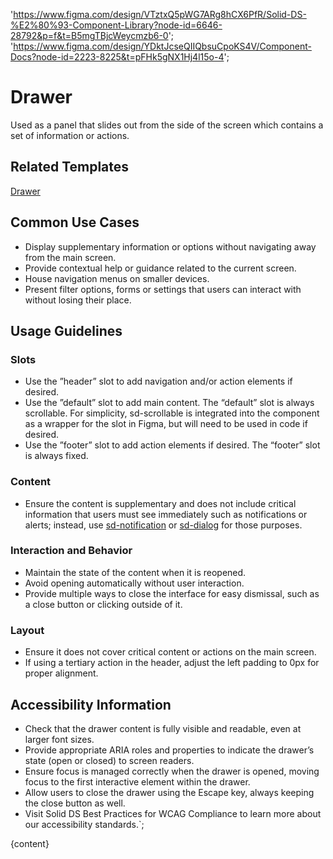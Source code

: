 

  'https://www.figma.com/design/VTztxQ5pWG7ARg8hCX6PfR/Solid-DS-%E2%80%93-Component-Library?node-id=6646-28792&p=f&t=B5mgTBjcWeycmzb6-0';
  'https://www.figma.com/design/YDktJcseQIIQbsuCpoKS4V/Component-Docs?node-id=2223-8225&t=pFHk5gNX1Hj4l15o-4';

# Drawer

Used as a panel that slides out from the side of the screen which contains a set of information or actions.

<DefaultStory />

<DocumentationLinks storybookLink="${storybookLink}" figmaLibrary="${figmaLibrary}" figmaDocs="${figmaDocs}" />

## Related Templates

[Drawer](/?path=/docs/templates-drawer--docs)

## Common Use Cases

- Display supplementary information or options without navigating away from the main screen.
- Provide contextual help or guidance related to the current screen.
- House navigation menus on smaller devices.
- Present filter options, forms or settings that users can interact with without losing their place.

## Usage Guidelines

### Slots

- Use the ”header” slot to add navigation and/or action elements if desired.
- Use the ”default” slot to add main content. The “default” slot is always scrollable. For simplicity, sd-scrollable is integrated into the component as a wrapper for the slot in Figma, but will need to be used in code if desired.
- Use the ”footer” slot to add action elements if desired. The “footer” slot is always fixed.

### Content

- Ensure the content is supplementary and does not include critical information that users must see immediately such as notifications or alerts; instead, use [sd-notification](/?path=/docs/components-sd-notification--docs) or [sd-dialog](/?path=/docs/components-sd-dialog--docs) for those purposes.

### Interaction and Behavior

- Maintain the state of the content when it is reopened.
- Avoid opening automatically without user interaction.
- Provide multiple ways to close the interface for easy dismissal, such as a close button or clicking outside of it.

### Layout

- Ensure it does not cover critical content or actions on the main screen.
- If using a tertiary action in the header, adjust the left padding to 0px for proper alignment.

## Accessibility Information

- Check that the drawer content is fully visible and readable, even at larger font sizes.
- Provide appropriate ARIA roles and properties to indicate the drawer’s state (open or closed) to screen readers.
- Ensure focus is managed correctly when the drawer is opened, moving focus to the first interactive element within the drawer.
- Allow users to close the drawer using the Escape key, always keeping the close button as well.
- Visit <sd-link href="https://www.figma.com/design/YDktJcseQIIQbsuCpoKS4V/Component-Docs?node-id=10708-5011&t=Z1FxSGWkmXG5r5sw-4" target="_blank">Solid DS Best Practices for WCAG Compliance</sd-link> to learn more about our accessibility standards.`;

<Meta title="Components/sd-drawer/Overview" />

<OverviewFormatter story={DrawerStories.Default}>{content}</OverviewFormatter>
